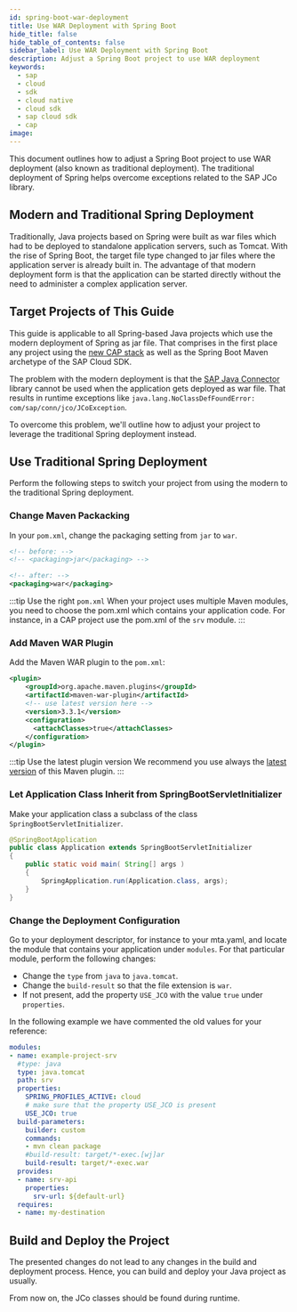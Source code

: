 ```yaml
---
id: spring-boot-war-deployment
title: Use WAR Deployment with Spring Boot
hide_title: false
hide_table_of_contents: false
sidebar_label: Use WAR Deployment with Spring Boot
description: Adjust a Spring Boot project to use WAR deployment
keywords:
  - sap
  - cloud
  - sdk
  - cloud native
  - cloud sdk
  - sap cloud sdk
  - cap
image:
---
```


This document outlines how to adjust a Spring Boot project to use WAR deployment (also known as traditional deployment).
The traditional deployment of Spring helps overcome exceptions related to the SAP JCo library.

## Modern and Traditional Spring Deployment

Traditionally, Java projects based on Spring were built as war files which had to be deployed to standalone application servers, such as Tomcat.
With the rise of Spring Boot, the target file type changed to jar files where the application server is already built in.
The advantage of that modern deployment form is that the application can be started directly without the need to administer a complex application server.

## Target Projects of This Guide
This guide is applicable to all Spring-based Java projects which use the modern deployment of Spring as jar file.
That comprises in the first place any project using the [new CAP stack](https://cap.cloud.sap/docs/) as well as the Spring Boot Maven archetype of the SAP Cloud SDK.

The problem with the modern deployment is that the [SAP Java Connector](https://support.sap.com/en/product/connectors/jco.html) library cannot be used when the application gets deployed as war file.
That results in runtime exceptions like `java.lang.NoClassDefFoundError: com/sap/conn/jco/JCoException`.

To overcome this problem, we'll outline how to adjust your project to leverage the traditional Spring deployment instead.

## Use Traditional Spring Deployment
Perform the following steps to switch your project from using the modern to the traditional Spring deployment.

### Change Maven Packacking
In your `pom.xml`, change the packaging setting from `jar` to `war`.
```xml
<!-- before: -->
<!-- <packaging>jar</packaging> -->

<!-- after: -->
<packaging>war</packaging>
```
:::tip Use the right `pom.xml`
When your project uses multiple Maven modules, you need to choose the pom.xml which contains your application code.
For instance, in a CAP project use the pom.xml of the `srv` module.
:::

### Add Maven WAR Plugin
Add the Maven WAR plugin to the `pom.xml`:
```xml
<plugin>
    <groupId>org.apache.maven.plugins</groupId>
    <artifactId>maven-war-plugin</artifactId>
    <!-- use latest version here -->
    <version>3.3.1</version>
    <configuration>
      <attachClasses>true</attachClasses>
    </configuration>
</plugin>
```
:::tip Use the latest plugin version
We recommend you use always the [latest version](https://mvnrepository.com/artifact/org.apache.maven.plugins/maven-war-plugin) of this Maven plugin.
:::

### Let Application Class Inherit from SpringBootServletInitializer 
Make your application class a subclass of the class `SpringBootServletInitializer`.
```java
@SpringBootApplication
public class Application extends SpringBootServletInitializer
{
    public static void main( String[] args )
    {
        SpringApplication.run(Application.class, args);
    }
}
```

### Change the Deployment Configuration
Go to your deployment descriptor, for instance to your mta.yaml, and locate the module that contains your application under `modules`.
For that particular module, perform the following changes:
- Change the `type` from `java` to `java.tomcat`.
- Change the `build-result` so that the file extension is `war`.
- If not present, add the property `USE_JCO` with the value `true` under `properties`.

In the following example we have commented the old values for your reference:
```yaml
modules:
- name: example-project-srv
  #type: java
  type: java.tomcat
  path: srv
  properties:
    SPRING_PROFILES_ACTIVE: cloud
    # make sure that the property USE_JCO is present
    USE_JCO: true
  build-parameters:
    builder: custom
    commands:
    - mvn clean package
    #build-result: target/*-exec.[wj]ar
    build-result: target/*-exec.war
  provides:
  - name: srv-api
    properties:
      srv-url: ${default-url}
  requires:
  - name: my-destination
```

## Build and Deploy the Project
The presented changes do not lead to any changes in the build and deployment process.
Hence, you can build and deploy your Java project as usually.

From now on, the JCo classes should be found during runtime.